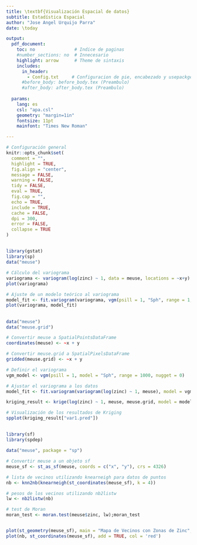 ```yaml
---
title: \textbf{Visualización Espacial de datos}
subtitle: Estadística Espacial
author: "Jose Angel Urquijo Parra"
date: \today

output:
  pdf_document:
    toc: no               # Indice de paginas
    #number_sections: no  # Innecesario 
    highlight: arrow      # Theme de sintaxis
    includes:
      in_header:
        - Config.txt     # Configuracion de pie, encabezado y usepackge
      #before_body: before_body.tex (Preambulo)
      #after_body: after_body.tex (Preambulo)
        
  params:
    lang: es
    csl: "apa.csl"
    geometry: "margin=1in"
    fontsize: 11pt
    mainfont: "Times New Roman"

---
```



```r
# Configuración general
knitr::opts_chunk$set(
  comment = "",
  highlight = TRUE,
  fig.align = "center",
  message = FALSE,
  warning = FALSE,
  tidy = FALSE,
  eval = TRUE,
  fig.cap = "",
  echo = TRUE,
  include = TRUE,
  cache = FALSE,
  dpi = 300,
  error = FALSE,
  collapse = TRUE
)

```

## \textcolor{blue}{Construcción del Variograma}

```r
library(gstat)
library(sp)
data("meuse")

# Cálculo del variograma
variograma <- variogram(log(zinc) ~ 1, data = meuse, locations = ~x+y)
plot(variograma)

```

```r
# Ajuste de un modelo teórico al variograma
model_fit <- fit.variogram(variograma, vgm(psill = 1, "Sph", range = 1, nugget = 0))
plot(variograma, model_fit)

```

## \textcolor{blue}{ Kriging(técnica de Interpolación)}

```r

data("meuse")
data("meuse.grid")

# Convertir meuse a SpatialPointsDataFrame
coordinates(meuse) <- ~x + y

# Convertir meuse.grid a SpatialPixelsDataFrame
gridded(meuse.grid) <- ~x + y

# Definir el variograma
vgm_model <- vgm(psill = 1, model = "Sph", range = 1000, nugget = 0)

# Ajustar el variograma a los datos
model_fit <- fit.variogram(variogram(log(zinc) ~ 1, meuse), model = vgm_model)

kriging_result <- krige(log(zinc) ~ 1, meuse, meuse.grid, model = model_fit)

# Visualización de los resultados de Kriging
spplot(kriging_result["var1.pred"])


```

## \textcolor{blue}{Evaluación de la Autocorrelación Espacial}


```r

library(sf)
library(spdep)

data("meuse", package = "sp")

# Convertir meuse a un objeto sf
meuse_sf <- st_as_sf(meuse, coords = c("x", "y"), crs = 4326)

# lista de vecinos utilizando knearneigh para datos de puntos
nb <- knn2nb(knearneigh(st_coordinates(meuse_sf), k = 4))

# pesos de los vecinos utilizando nb2listw
lw <- nb2listw(nb)

# test de Moran
moran_test <- moran.test(meuse$zinc, lw);moran_test


plot(st_geometry(meuse_sf), main = "Mapa de Vecinos con Zonas de Zinc", pch = 16, col = 'blue')
plot(nb, st_coordinates(meuse_sf), add = TRUE, col = 'red')


```



